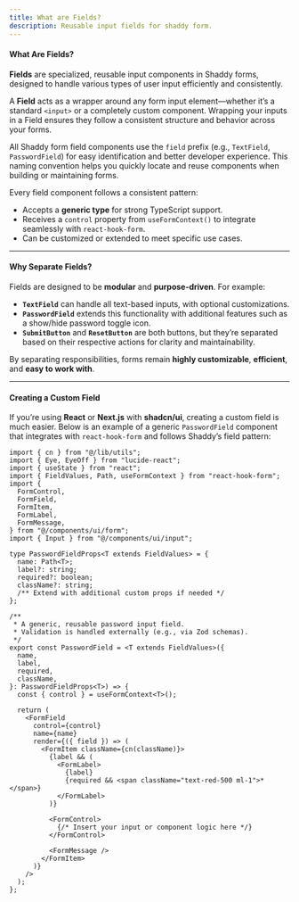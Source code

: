 ```yaml
---
title: What are Fields?
description: Reusable input fields for shaddy form.
---
```


#### What Are Fields?

**Fields** are specialized, reusable input components in Shaddy forms, designed to handle various types of user input efficiently and consistently.

A **Field** acts as a wrapper around any form input element—whether it’s a standard `<input>` or a completely custom component. Wrapping your inputs in a Field ensures they follow a consistent structure and behavior across your forms.

All Shaddy form field components use the `field` prefix (e.g., `TextField`, `PasswordField`) for easy identification and better developer experience. This naming convention helps you quickly locate and reuse components when building or maintaining forms.

Every field component follows a consistent pattern:

- Accepts a **generic type** for strong TypeScript support.
- Receives a `control` property from `useFormContext()` to integrate seamlessly with `react-hook-form`.
- Can be customized or extended to meet specific use cases.

---

#### Why Separate Fields?

Fields are designed to be **modular** and **purpose-driven**. For example:

- **`TextField`** can handle all text-based inputs, with optional customizations.
- **`PasswordField`** extends this functionality with additional features such as a show/hide password toggle icon.
- **`SubmitButton`** and **`ResetButton`** are both buttons, but they’re separated based on their respective actions for clarity and maintainability.

By separating responsibilities, forms remain **highly customizable**, **efficient**, and **easy to work with**.

---

#### Creating a Custom Field

If you’re using **React** or **Next.js** with **shadcn/ui**, creating a custom field is much easier. Below is an example of a generic `PasswordField` component that integrates with `react-hook-form` and follows Shaddy’s field pattern:

```tsx
import { cn } from "@/lib/utils";
import { Eye, EyeOff } from "lucide-react";
import { useState } from "react";
import { FieldValues, Path, useFormContext } from "react-hook-form";
import {
  FormControl,
  FormField,
  FormItem,
  FormLabel,
  FormMessage,
} from "@/components/ui/form";
import { Input } from "@/components/ui/input";

type PasswordFieldProps<T extends FieldValues> = {
  name: Path<T>;
  label?: string;
  required?: boolean;
  className?: string;
  /** Extend with additional custom props if needed */
};

/**
 * A generic, reusable password input field.
 * Validation is handled externally (e.g., via Zod schemas).
 */
export const PasswordField = <T extends FieldValues>({
  name,
  label,
  required,
  className,
}: PasswordFieldProps<T>) => {
  const { control } = useFormContext<T>();

  return (
    <FormField
      control={control}
      name={name}
      render={({ field }) => (
        <FormItem className={cn(className)}>
          {label && (
            <FormLabel>
              {label}
              {required && <span className="text-red-500 ml-1">*</span>}
            </FormLabel>
          )}

          <FormControl>
            {/* Insert your input or component logic here */}
          </FormControl>

          <FormMessage />
        </FormItem>
      )}
    />
  );
};
```
